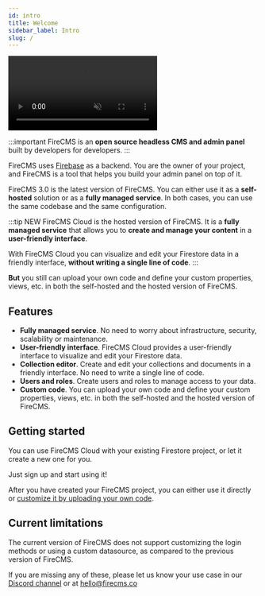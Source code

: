 ```yaml
---
id: intro
title: Welcome
sidebar_label: Intro
slug: /
---
```




<video class="intro_video" loop autoPlay muted>
    <source src="/img/full_screen_dark.mp4" type="video/mp4"/>
</video>

:::important FireCMS is an **open source headless CMS and admin panel** built by developers for developers.
:::


FireCMS uses [Firebase](https://firebase.google.com/) as a backend. You are
the owner of your project, and FireCMS is a tool that helps you build your
admin panel on top of it.

FireCMS 3.0 is the latest version of FireCMS. You can either use it as a
**self-hosted** solution or as a **fully managed service**. In both cases, you
can use the same codebase and the same configuration.

:::tip NEW
FireCMS Cloud is the hosted version of FireCMS. It is a **fully managed
service** that allows you to **create and manage your content** in a
**user-friendly interface**.

With FireCMS Cloud you can visualize and edit your Firestore data in a friendly
interface, **without writing a single line of code**.
:::

**But** you still can upload your own code and define your custom properties,
views, etc. in both the self-hosted and the hosted version of FireCMS.

## Features

- **Fully managed service**. No need to worry about infrastructure, security,
scalability or maintenance.
- **User-friendly interface**. FireCMS Cloud provides a user-friendly interface
to visualize and edit your Firestore data.
- **Collection editor**. Create and edit your collections and documents in a
friendly interface. No need to write a single line of code.
- **Users and roles**. Create users and roles to manage access to your data.
- **Custom code**. You can upload your own code and define your custom
properties, views, etc. in both the self-hosted and the hosted version of
FireCMS.


## Getting started

You can use FireCMS Cloud with your existing Firestore project, or let it create
a new one for you.

Just sign up and start using it!

<DocsCloudCTA/>

After you have created your FireCMS project, you can either use it directly or [customize it
by uploading your own code](./customization_quickstart).



## Current limitations

The current version of FireCMS does not support customizing the login methods or using a custom
datasource, as compared to the previous version of FireCMS.

If you are missing any of these, please let us know your use case in our [Discord channel](https://discord.gg/fxy7xsQm3m)
or at hello@firecms.co


